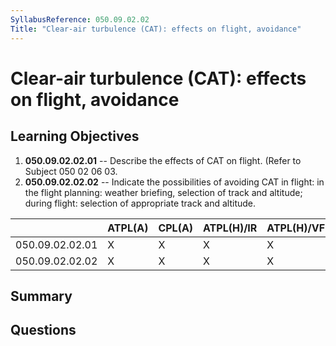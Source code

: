 ```yaml
---
SyllabusReference: 050.09.02.02
Title: "Clear-air turbulence (CAT): effects on flight, avoidance"
---
```


# Clear-air turbulence (CAT): effects on flight, avoidance

## Learning Objectives

1. **050.09.02.02.01** -- Describe the effects of CAT on flight. (Refer to
   Subject 050 02 06 03.
2. **050.09.02.02.02** -- Indicate the possibilities of avoiding CAT in flight:
   in the flight planning: weather briefing, selection of track and altitude;
   during flight: selection of appropriate track and altitude.

|                 | ATPL(A) | CPL(A) | ATPL(H)/IR | ATPL(H)/VFR | CPL(H) | IR  | CBIR(A) |
| --------------- | ------- | ------ | ---------- | ----------- | ------ | --- | ------- |
| 050.09.02.02.01 | X       | X      | X          | X           | X      |     |         |
| 050.09.02.02.02 | X       | X      | X          | X           | X      |     |         |

## Summary

## Questions
